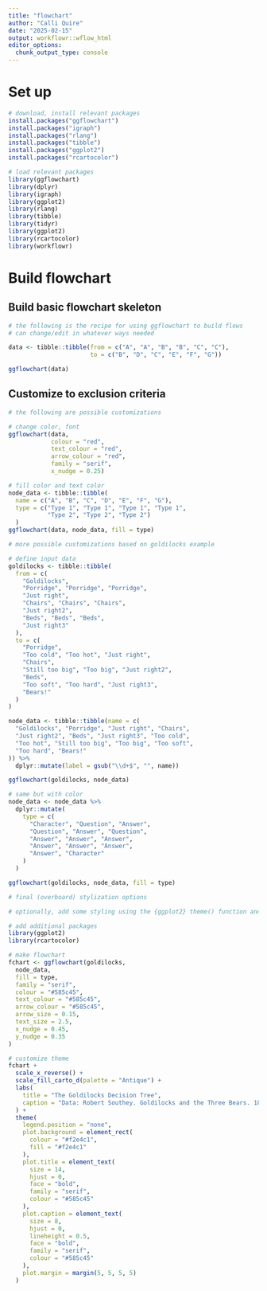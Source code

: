 ```yaml
---
title: "flowchart"
author: "Calli Quire"
date: "2025-02-15"
output: workflowr::wflow_html
editor_options:
  chunk_output_type: console
---
```


# Set up
```r
# download, install relevant packages
install.packages("ggflowchart")
install.packages("igraph")
install.packages("rlang")
install.packages("tibble")
install.packages("ggplot2")
install.packages("rcartocolor")
```

```r
# load relevant packages
library(ggflowchart)
library(dplyr)
library(igraph)
library(ggplot2)
library(rlang)
library(tibble)
library(tidyr)
library(ggplot2)
library(rcartocolor)
library(workflowr)
```


# Build flowchart
## Build basic flowchart skeleton
```r
# the following is the recipe for using ggflowchart to build flows
# can change/edit in whatever ways needed

data <- tibble::tibble(from = c("A", "A", "B", "B", "C", "C"),
                       to = c("B", "D", "C", "E", "F", "G"))

ggflowchart(data)
```

## Customize to exclusion criteria
```r
# the following are possible customizations

# change color, font
ggflowchart(data,
            colour = "red",
            text_colour = "red",
            arrow_colour = "red",
            family = "serif",
            x_nudge = 0.25)

# fill color and text color
node_data <- tibble::tibble(
  name = c("A", "B", "C", "D", "E", "F", "G"),
  type = c("Type 1", "Type 1", "Type 1", "Type 1", 
           "Type 2", "Type 2", "Type 2")
  )
ggflowchart(data, node_data, fill = type)
```


```r
# more possible customizations based on goldilocks example

# define input data
goldilocks <- tibble::tibble(
  from = c(
    "Goldilocks",
    "Porridge", "Porridge", "Porridge",
    "Just right",
    "Chairs", "Chairs", "Chairs",
    "Just right2",
    "Beds", "Beds", "Beds",
    "Just right3"
  ),
  to = c(
    "Porridge",
    "Too cold", "Too hot", "Just right",
    "Chairs",
    "Still too big", "Too big", "Just right2",
    "Beds",
    "Too soft", "Too hard", "Just right3",
    "Bears!"
  )
)

node_data <- tibble::tibble(name = c(
  "Goldilocks", "Porridge", "Just right", "Chairs",
  "Just right2", "Beds", "Just right3", "Too cold",
  "Too hot", "Still too big", "Too big", "Too soft",
  "Too hard", "Bears!"
)) %>%
  dplyr::mutate(label = gsub("\\d+$", "", name))

ggflowchart(goldilocks, node_data)

# same but with color
node_data <- node_data %>%
  dplyr::mutate(
    type = c(
      "Character", "Question", "Answer",
      "Question", "Answer", "Question",
      "Answer", "Answer", "Answer",
      "Answer", "Answer", "Answer",
      "Answer", "Character"
    )
  )

ggflowchart(goldilocks, node_data, fill = type)
```

```r
# final (overboard) stylization options

# optionally, add some styling using the {ggplot2} theme() function and title using the labs() function

# add additional packages
library(ggplot2)
library(rcartocolor)

# make flowchart
fchart <- ggflowchart(goldilocks,
  node_data,
  fill = type,
  family = "serif",
  colour = "#585c45",
  text_colour = "#585c45",
  arrow_colour = "#585c45",
  arrow_size = 0.15,
  text_size = 2.5,
  x_nudge = 0.45,
  y_nudge = 0.35
)

# customize theme
fchart +
  scale_x_reverse() +
  scale_fill_carto_d(palette = "Antique") +
  labs(
    title = "The Goldilocks Decision Tree",
    caption = "Data: Robert Southey. Goldilocks and the Three Bears. 1837."
  ) +
  theme(
    legend.position = "none",
    plot.background = element_rect(
      colour = "#f2e4c1",
      fill = "#f2e4c1"
    ),
    plot.title = element_text(
      size = 14,
      hjust = 0,
      face = "bold",
      family = "serif",
      colour = "#585c45"
    ),
    plot.caption = element_text(
      size = 8,
      hjust = 0,
      lineheight = 0.5,
      face = "bold",
      family = "serif",
      colour = "#585c45"
    ),
    plot.margin = margin(5, 5, 5, 5)
  )
```





